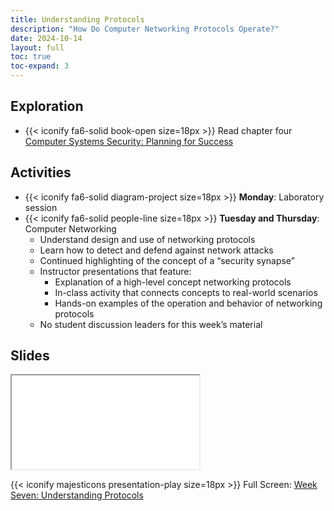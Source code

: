 ```yaml
---
title: Understanding Protocols
description: "How Do Computer Networking Protocols Operate?"
date: 2024-10-14
layout: full
toc: true
toc-expand: 3
---
```


## Exploration

- {{< iconify fa6-solid book-open size=18px >}} Read chapter four [Computer
Systems Security: Planning for Success](https://web.njit.edu/~rt494/security/)

## Activities

- {{< iconify fa6-solid diagram-project size=18px >}} **Monday**: Laboratory session
- {{< iconify fa6-solid people-line size=18px >}} **Tuesday and Thursday**:
Computer Networking
  - Understand design and use of networking protocols
  - Learn how to detect and defend against network attacks
  - Continued highlighting of the concept of a "security synapse"
  - Instructor presentations that feature:
    - Explanation of a high-level concept networking protocols
    - In-class activity that connects concepts to real-world scenarios
    - Hands-on examples of the operation and behavior of networking protocols
  - No student discussion leaders for this week's material

## Slides

```{=html}
<iframe class="slide-deck" src="../../slides/weekseven/"></iframe>
```

{{< iconify majesticons presentation-play size=18px >}} Full Screen: [Week Seven: Understanding Protocols](../../slides/weekseven/)
